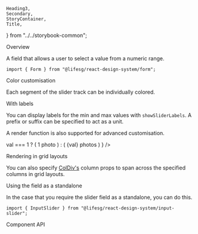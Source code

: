     Heading3,
    Secondary,
    StoryContainer,
    Title,
} from "../../storybook-common";

<Meta title="Form/Slider" component={Form.Slider} />

<Title>Form.Slider</Title>

<Secondary>Overview</Secondary>

A field that allows a user to select a value from a numeric range.

```tsx
import { Form } from "@lifesg/react-design-system/form";
```

<Canvas>
    <Story name="Slider">
        <StoryContainer>
            <Container>
                <Form.Slider label="This is the slider" />
                <Form.Slider
                    label="This is the disabled state"
                    value={25}
                    disabled
                />
                <Form.Slider
                    label="This is the read-only state"
                    value={75}
                    readOnly
                />
                <Form.Slider
                    label="This is the error state"
                    errorMessage="Out of range"
                    value={50}
                />
            </Container>
        </StoryContainer>
    </Story>
</Canvas>

<Heading3>Color customisation</Heading3>

Each segment of the slider track can be individually colored.

<Canvas>
    <Story name="Color customisation">
        <StoryContainer>
            <Container>
                <Form.Slider
                    label="This has custom colors"
                    colors={[
                        "linear-gradient(to right, red 0%, blue 50%)",
                        "linear-gradient(to right, blue 0%, red 50%)",
                    ]}
                />
            </Container>
        </StoryContainer>
    </Story>
</Canvas>

<Heading3>With labels</Heading3>

You can display labels for the min and max values with `showSliderLabels`. A prefix or
suffix can be specified to act as a unit.

A render function is also supported for advanced customisation.

<Canvas>
    <Story name="With labels">
        <StoryContainer>
            <Container>
                <Form.Slider
                    label="With unit as prefix"
                    showSliderLabels
                    sliderLabelPrefix="$"
                />
                <Form.Slider
                    label="With unit as suffix"
                    showSliderLabels
                    sliderLabelSuffix="km"
                />
                <Form.Slider
                    label="With custom rendering"
                    min={1}
                    max={10}
                    showSliderLabels
                    renderSliderLabel={(val) =>
                        val === 1 ? (
                            <Text.XSmall weight="semibold">1 photo</Text.XSmall>
                        ) : (
                            <Text.XSmall weight="semibold">
                                {val} photos
                            </Text.XSmall>
                        )
                    }
                />
            </Container>
        </StoryContainer>
    </Story>
</Canvas>

<Heading3>Rendering in grid layouts</Heading3>

You can also specify [ColDiv's](/docs/getting-started-layout-column-divs--column-divs)
column props to span across the specified columns in grid layouts.

<Canvas>
    <Story
        name="Rendering in grid layout"
        parameters={{ layout: "fullscreen" }}
    >
        <Layout.Content type="grid" style={{ padding: "2rem" }}>
            <Form.Slider label="A shorter form input" mobileCols={[1, 5]} />
            <Form.Slider
                label="A longer form input"
                mobileCols={[1, 5]}
                tabletCols={[1, 9]}
            />
        </Layout.Content>
    </Story>
</Canvas>

<Heading3>Using the field as a standalone</Heading3>

In the case that you require the slider field as a standalone, you can do this.

```tsx
import { InputSlider } from "@lifesg/react-design-system/input-slider";
```

<Canvas>
    <Story name="Standalone usage">
        <StoryContainer>
            <Container>
                <InputSlider step={5} />
            </Container>
        </StoryContainer>
    </Story>
</Canvas>

<Secondary>Component API</Secondary>

<PropsTable />
